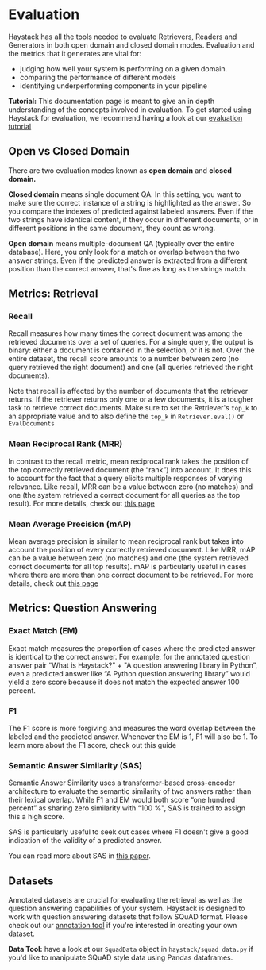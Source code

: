 # Evaluation

Haystack has all the tools needed to evaluate Retrievers, Readers and Generators in both
open domain and closed domain modes.
Evaluation and the metrics that it generates are vital for:
- judging how well your system is performing on a given domain.
- comparing the performance of different models
- identifying underperforming components in your pipeline

<div className="max-w-xl bg-yellow-light-theme border-l-8 border-yellow-dark-theme px-6 pt-6 pb-4 my-4 rounded-md dark:bg-yellow-900">

**Tutorial:** This documentation page is meant to give an in depth understanding of the concepts involved in evaluation.
To get started using Haystack for evaluation, we recommend having a look at our [evaluation tutorial](/tutorials/evaluation)

</div>

## Open vs Closed Domain

There are two evaluation modes known as **open domain** and **closed domain.**

**Closed domain** means single document QA.
In this setting, you want to make sure the correct instance of a string is highlighted as the answer.
So you compare the indexes of predicted against labeled answers.
Even if the two strings have identical content, if they occur in different documents,
or in different positions in the same document, they count as wrong.

**Open domain** means multiple-document QA (typically over the entire database).
Here, you only look for a match or overlap between the two answer strings.
Even if the predicted answer is extracted from a different position than the correct answer,
that's fine as long as the strings match.

## Metrics: Retrieval

### Recall

Recall measures how many times the correct document was among the retrieved documents over a set of queries.
For a single query, the output is binary: either a document is contained in the selection, or it is not.
Over the entire dataset, the recall score amounts to a number between zero (no query retrieved the right document) and one (all queries retrieved the right documents).

Note that recall is affected by the number of documents that the retriever returns.
If the retriever returns only one or a few documents, it is a tougher task to retrieve correct documents.
Make sure to set the Retriever's `top_k` to an appropriate value and to also define the `top_k` in `Retriever.eval()` or `EvalDocuments`

### Mean Reciprocal Rank (MRR)

In contrast to the recall metric, mean reciprocal rank takes the position of the top correctly retrieved document (the “rank”) into account.
It does this to account for the fact that a query elicits multiple responses of varying relevance.
Like recall, MRR can be a value between zero (no matches) and one (the system retrieved a correct document for all queries as the top result).
For more details, check out [this page](https://en.wikipedia.org/wiki/Mean_reciprocal_rank)

### Mean Average Precision (mAP)

Mean average precision is similar to mean reciprocal rank but takes into account the position of every correctly retrieved document.
Like MRR, mAP can be a value between zero (no matches) and one (the system retrieved correct documents for all top results).
mAP is particularly useful in cases where there are more than one correct document to be retrieved.
For more details, check out [this page](https://en.wikipedia.org/wiki/Evaluation_measures_(information_retrieval)#Mean_average_precision)


## Metrics: Question Answering

### Exact Match (EM)

Exact match measures the proportion of cases where the predicted answer is identical to the correct answer.
For example, for the annotated question answer pair “What is Haystack?" + "A question answering library in Python”,
even a predicted answer like “A Python question answering library” would yield a zero score because it does not match the expected answer 100 percent.

### F1

The F1 score is more forgiving and measures the word overlap between the labeled and the predicted answer.
Whenever the EM is 1, F1 will also be 1.
To learn more about the F1 score, check out this guide

### Semantic Answer Similarity (SAS)

Semantic Answer Similarity uses a transformer-based cross-encoder architecture to evaluate the semantic similarity of two answers rather than their lexical overlap.
While F1 and EM would both score “one hundred percent” as sharing zero similarity with “100 %", SAS is trained to assign this a high score.

SAS is particularly useful to seek out cases where F1 doesn't give a good indication of the validity of a predicted answer.

You can read more about SAS in [this paper](https://arxiv.org/abs/2108.06130).

## Datasets

Annotated datasets are crucial for evaluating the retrieval as well as the question answering capabilities of your system.
Haystack is designed to work with question answering datasets that follow SQuAD format.
Please check out our [annotation tool](/guides/annotation) if you're interested in creating your own dataset.

<div className="max-w-xl bg-yellow-light-theme border-l-8 border-yellow-dark-theme px-6 pt-6 pb-4 my-4 rounded-md dark:bg-yellow-900">

**Data Tool:** have a look at our `SquadData` object in `haystack/squad_data.py` if you'd like to manipulate SQuAD style data using Pandas dataframes.

</div>